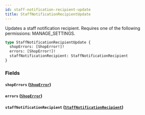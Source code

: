```yaml
---
id: staff-notification-recipient-update
title: StaffNotificationRecipientUpdate
---
```


Updates a staff notification recipient. Requires one of the following permissions: MANAGE_SETTINGS.

```graphql
type StaffNotificationRecipientUpdate {
  shopErrors: [ShopError!]!
  errors: [ShopError!]!
  staffNotificationRecipient: StaffNotificationRecipient
}
```

### Fields

#### `shopErrors` ([`ShopError`](../../../developer/api-reference/objects/shop-error))

#### `errors` ([`ShopError`](../../../developer/api-reference/objects/shop-error))

#### `staffNotificationRecipient` ([`StaffNotificationRecipient`](../../../developer/api-reference/objects/staff-notification-recipient))
